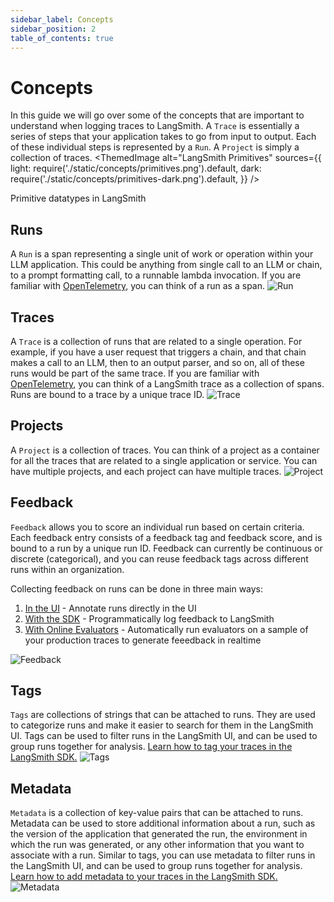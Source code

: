 ```yaml
---
sidebar_label: Concepts
sidebar_position: 2
table_of_contents: true
---
```



# Concepts

In this guide we will go over some of the concepts that are important to understand when logging traces to LangSmith. A `Trace` is essentially a series of steps that your application takes to go from input to output. Each of these individual steps is represented by a `Run`. A `Project` is simply a collection of traces.
<ThemedImage
  alt="LangSmith Primitives"
  sources={{
    light: require('./static/concepts/primitives.png').default,
    dark: require('./static/concepts/primitives-dark.png').default,
  }}
/>
<div style={{ display: "flex", flexDirection: "column", textAlign: "center", fontSize: "14px", marginTop: "5px" }}>Primitive datatypes in LangSmith</div>

## Runs
A `Run` is a span representing a single unit of work or operation within your LLM application. This could be anything from single call to an LLM or chain, to a prompt formatting call, to a runnable lambda invocation. If you are familiar with [OpenTelemetry](https://opentelemetry.io/), you can think of a run as a span.
![Run](static/concepts/run.png)

## Traces
A `Trace` is a collection of runs that are related to a single operation. For example, if you have a user request that triggers a chain, and that chain makes a call to an LLM, then to an output parser, and so on, all of these runs would be part of the same trace. If you are familiar with [OpenTelemetry](https://opentelemetry.io/), you can think of a LangSmith trace as a collection of spans. Runs are bound to a trace by a unique trace ID.
![Trace](static/concepts/trace.png)

## Projects
A `Project` is a collection of traces. You can think of a project as a container for all the traces that are related to a single application or service. You can have multiple projects, and each project can have multiple traces.
![Project](static/concepts/project.png)

## Feedback
`Feedback` allows you to score an individual run based on certain criteria.
Each feedback entry consists of a feedback tag and feedback score, and is bound to a run by a unique run ID.
Feedback can currently be continuous or discrete (categorical), and you can reuse feedback tags across different runs within an organization.

Collecting feedback on runs can be done in three main ways:
1. [In the UI](faq/logging_feedback#annotating-traces-with-feedback) - Annotate runs directly in the UI
2. [With the SDK](faq/logging_feedback#capturing-feedback-programmatically) - Programmatically log feedback to LangSmith
3. [With Online Evaluators](/monitoring/faq/online_evaluation) - Automatically run evaluators on a sample of your production traces to generate feeedback in realtime

![Feedback](static/concepts/feedback.png)

## Tags

`Tags` are collections of strings that can be attached to runs. They are used to categorize runs and make it easier to search for them in the LangSmith UI. Tags can be used to filter runs in the LangSmith UI, and can be used to group runs together for analysis. [Learn how to tag your traces in the LangSmith SDK.](faq/customizing_trace_attributes#adding-metadata-and-tags-to-traces)
![Tags](static/concepts/tags.png)

## Metadata
`Metadata` is a collection of key-value pairs that can be attached to runs. Metadata can be used to store additional information about a run, such as the version of the application that generated the run, the environment in which the run was generated, or any other information that you want to associate with a run.
Similar to tags, you can use metadata to filter runs in the LangSmith UI, and can be used to group runs together for analysis. [Learn how to add metadata to your traces in the LangSmith SDK.](faq/customizing_trace_attributes#adding-metadata-and-tags-to-traces)
![Metadata](static/concepts/metadata.png)